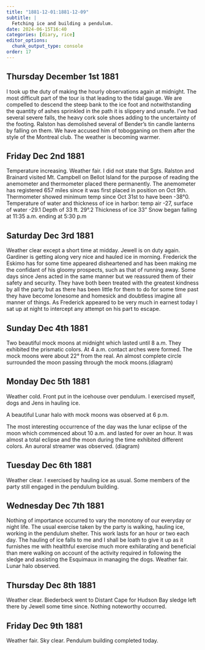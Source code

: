 ```yaml
---
title: "1881-12-01:1881-12-09"
subtitle: |
  Fetching ice and building a pendulum.
date: 2024-06-15T16:40
categories: [diary, rice]
editor_options:
  chunk_output_type: console
order: 17
---
```


## Thursday December 1st 1881

I took up the duty of making the hourly observations again at midnight. The
most difficult part of the tour is that leading to the tidal gauge. We are compelled to
descend the steep bank to the ice foot and notwithstanding the quantity of ashes
sprinkled in the path it is slippery and unsafe. I’ve had several severe falls, the heavy
cork sole shoes adding to the uncertainty of the footing. Ralston has demolished
several of Bender’s tin candle lanterns by falling on them. We have accused him of
tobogganing on them after the style of the Montreal club. The weather is becoming
warmer.

## Friday Dec 2nd 1881

Temperature increasing. Weather fair. I did not state that Sgts. Ralston and
Brainard visited Mt. Campbell on Bellot Island for the purpose of reading the
anemometer and thermometer placed there permanently. The anemometer has
registered 657 miles since it was first placed in position on Oct 9th. Thermometer
showed minimum temp since Oct 31st to have been -38°0. Temperature of water and
thickness of ice in harbor: temp air -27, surface of water -29.1
Depth of 33 ft. 29°.2 Thickness of ice 33”
Snow began falling at 11:35 a.m. ending at 5:30 p.m


## Saturday Dec 3rd 1881

Weather clear except a short time at midday. Jewell is on duty again. Gardiner
is getting along very nice and hauled ice in morning. Frederick the Eskimo has for
some time appeared disheartened and has been making me the confidant of his
gloomy prospects, such as that of running away. Some days since Jens acted in the
same manner but we reassured them of their safety and security. They have both been
treated with the greatest kindness by all the party but as there has been little for them
to do for some time past they have become lonesome and homesick and doubtless
imagine all manner of things. As Frederick appeared to be very much in earnest today
I sat up at night to intercept any attempt on his part to escape.



## Sunday Dec 4th 1881

Two beautiful mock moons at midnight which lasted until 8 a.m. They
exhibited the prismatic colors. At 4 a.m. contact arches were formed. The mock
moons were about 22° from the real. An almost complete circle surrounded the moon
passing through the mock moons.(diagram)


## Monday Dec 5th 1881

Weather cold. Front put in the icehouse over pendulum. I exercised myself,
dogs and Jens in hauling ice.

A beautiful Lunar halo with mock moons was observed at 6 p.m.

The most interesting occurrence of the day was the lunar eclipse of the moon which
commenced about 10 a.m. and lasted for over an hour. It was almost a total eclipse
and the moon during the time exhibited different colors. An auroral streamer was
observed. (diagram)


## Tuesday Dec 6th 1881

Weather clear. I exercised by hauling ice as usual. Some members of the party
still engaged in the pendulum building.

## Wednesday Dec 7th 1881

Nothing of importance occurred to vary the monotony of our everyday or
night life. The usual exercise taken by the party is walking, hauling ice, working in
the pendulum shelter. This work lasts for an hour or two each day. The hauling of ice
falls to me and I shall be loath to give it up as it furnishes me with healthful exercise
much more exhilarating and beneficial than mere walking on account of the activity
required in following the sledge and assisting the Esquimaux in managing the dogs.
Weather fair. Lunar halo observed.


## Thursday Dec 8th 1881

Weather clear. Biederbeck went to Distant Cape for Hudson Bay sledge left
there by Jewell some time since. Nothing noteworthy occurred.


## Friday Dec 9th 1881

Weather fair. Sky clear. Pendulum building completed today.
